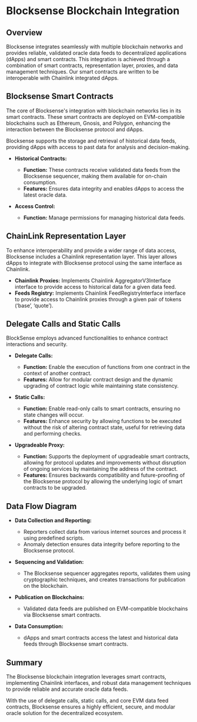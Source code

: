 # Blocksense Blockchain Integration

## Overview

Blocksense integrates seamlessly with multiple blockchain networks and provides reliable, validated oracle data feeds to decentralized applications (dApps) and smart contracts. This integration is achieved through a combination of smart contracts, representation layer, proxies, and data management techniques. Our smart contracts are written to be interoperable with Chainlink integrated dApps.

## Blocksense Smart Contracts

The core of Blocksense's integration with blockchain networks lies in its smart contracts. These smart contracts are deployed on EVM-compatible blockchains such as Ethereum, Gnosis, and Polygon, enhancing the interaction between the Blocksense protocol and dApps.

Blocksense supports the storage and retrieval of historical data feeds, providing dApps with access to past data for analysis and decision-making.

- **Historical Contracts:**
  - **Function:** These contracts receive validated data feeds from the Blocksense sequencer, making them available for on-chain consumption.
  - **Features:** Ensures data integrity and enables dApps to access the latest oracle data.

- **Access Control:**
  - **Function:** Manage permissions for managing historical data feeds.

## ChainLink Representation Layer

To enhance interoperability and provide a wider range of data access, Blocksense includes a Chainlink representation layer. This layer allows dApps to integrate with Blocksense protocol using the same interface as Chainlink.

- **Chainlink Proxies:** Implements Chainlink AggregatorV3Interface interface to provide access to historical data for a given data feed.
- **Feeds Registry:** Implements Chainlink FeedRegistryInterface interface to provide access to Chainlink proxies through a given pair of tokens (‘base’, ‘quote’).

## Delegate Calls and Static Calls

BlockSense employs advanced functionalities to enhance contract interactions and security.

- **Delegate Calls:**
  - **Function:** Enable the execution of functions from one contract in the context of another contract.
  - **Features:** Allow for modular contract design and the dynamic upgrading of contract logic while maintaining state consistency.

- **Static Calls:**
  - **Function:** Enable read-only calls to smart contracts, ensuring no state changes will occur.
  - **Features:** Enhance security by allowing functions to be executed without the risk of altering contract state, useful for retrieving data and performing checks.

- **Upgradeable Proxy:**
  - **Function:** Supports the deployment of upgradeable smart contracts, allowing for protocol updates and improvements without disruption of ongoing services by maintaining the address of the contract.
  - **Features:** Ensures backwards compatibility and future-proofing of the Blocksense protocol by allowing the underlying logic of smart contracts to be upgraded.

## Data Flow Diagram

- **Data Collection and Reporting:**
  - Reporters collect data from various internet sources and process it using predefined scripts.
  - Anomaly detection ensures data integrity before reporting to the Blocksense protocol.

- **Sequencing and Validation:**
  - The Blocksense sequencer aggregates reports, validates them using cryptographic techniques, and creates transactions for publication on the blockchain.

- **Publication on Blockchains:**
  - Validated data feeds are published on EVM-compatible blockchains via Blocksense smart contracts.

- **Data Consumption:**
  - dApps and smart contracts access the latest and historical data feeds through Blocksense smart contracts.

## Summary

The Blocksense blockchain integration leverages smart contracts, implementing Chainlink interfaces, and robust data management techniques to provide reliable and accurate oracle data feeds.

With the use of delegate calls, static calls, and core EVM data feed contracts, Blocksense ensures a highly efficient, secure, and modular oracle solution for the decentralized ecosystem.
